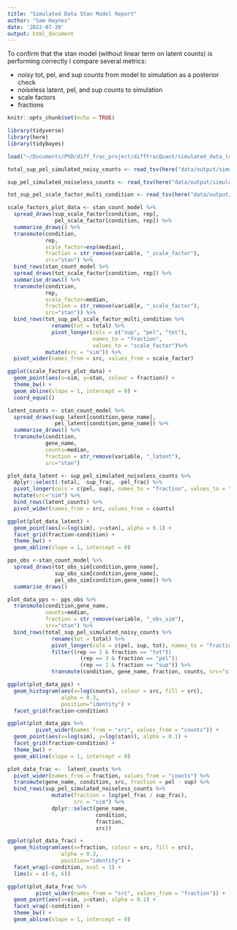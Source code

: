 ```yaml
---
title: "Simulated Data Stan Model Report"
author: "Sam Haynes"
date: '2022-07-20'
output: html_document
---
```


To confirm that the stan model (without linear term on latent counts) is performing correctly I compare several metrics:

- noisy tot, pel, and sup counts from model to simulation as a posterior check
- noiseless latent, pel, and sup counts to simulation
- scale factors 
- fractions

```r
knitr::opts_chunk$set(echo = TRUE)

library(tidyverse)
library(here)
library(tidybayes)

load("~/Documents/PhD/diff_frac_project/diffFracQuant/simulated_data_log_stan_model.RData")

total_sup_pel_simulated_noisy_counts <- read_tsv(here("data/output/simulated_counts/total_sup_pel_simulated_noisy_skewed_multi_condition_counts.tsv"))

sup_pel_simulated_noiseless_counts <- read_tsv(here("data/output/simulated_counts/sup_pel_noiseless_fractions.tsv"))

tot_sup_pel_scale_factor_multi_condition <- read_tsv(here("data/output/simulated_counts/tot_sup_pel_scale_factor_multi_condition.tsv"))

```

```r
scale_factors_plot_data <- stan_count_model %>%
  spread_draws(sup_scale_factor[condition, rep],
               pel_scale_factor[condition, rep]) %>%
  summarise_draws() %>% 
  transmute(condition,
            rep,
            scale_factor=exp(median),
            fraction = str_remove(variable, "_scale_factor"),
            src="stan") %>%
  bind_rows(stan_count_model %>%
  spread_draws(tot_scale_factor[condition, rep]) %>%
  summarise_draws() %>% 
  transmute(condition,
            rep,
            scale_factor=median,
            fraction = str_remove(variable, "_scale_factor"),
            src="stan")) %>%
  bind_rows(tot_sup_pel_scale_factor_multi_condition %>%
              rename(tot = total) %>%
              pivot_longer(cols = c("sup", "pel", "tot"),
                           names_to = "fraction",
                           values_to = "scale_factor")%>%
            mutate(src = "sim")) %>%
  pivot_wider(names_from = src, values_from = scale_factor)

ggplot(scale_factors_plot_data) + 
  geom_point(aes(x=sim, y=stan, colour = fraction)) + 
  theme_bw() +
  geom_abline(slope = 1, intercept = 0) +
  coord_equal()

```

```r
latent_counts <- stan_count_model %>%
  spread_draws(sup_latent[condition,gene_name],
               pel_latent[condition,gene_name]) %>%
  summarise_draws() %>% 
  transmute(condition,
            gene_name,
            counts=median,
            fraction = str_remove(variable, "_latent"),
            src="stan")

plot_data_latent <- sup_pel_simulated_noiseless_counts %>%
  dplyr::select(-total, -sup_frac, -pel_frac) %>% 
  pivot_longer(cols = c(pel, sup), names_to = "fraction", values_to = "counts") %>% 
  mutate(src="sim") %>%
  bind_rows(latent_counts) %>%
  pivot_wider(names_from = src, values_from = counts)

ggplot(plot_data_latent) + 
  geom_point(aes(x=log(sim), y=stan), alpha = 0.1) + 
  facet_grid(fraction~condition) +
  theme_bw() +
  geom_abline(slope = 1, intercept = 0)
```

```r

pps_obs <-stan_count_model %>%
  spread_draws(tot_obs_sim[condition,gene_name],
               sup_obs_sim[condition,gene_name],
               pel_obs_sim[condition,gene_name]) %>%
  summarise_draws()

plot_data_pps <- pps_obs %>% 
  transmute(condition,gene_name,
            counts=median,
            fraction = str_remove(variable, "_obs_sim"),
            src="stan") %>%
  bind_rows(total_sup_pel_simulated_noisy_counts %>% 
              rename(tot = total) %>% 
              pivot_longer(cols = c(pel, sup, tot), names_to = "fraction", values_to = "counts") %>% 
              filter((rep == 1 & fraction == "tot")|
                       (rep == 3 & fraction == "pel")|
                       (rep == 2 & fraction == "sup")) %>% 
              transmute(condition, gene_name, fraction, counts, src="sim"))

ggplot(plot_data_pps) + 
  geom_histogram(aes(x=log(counts), colour = src, fill = src),
                 alpha = 0.3,
                 position="identity") + 
  facet_grid(fraction~condition)

ggplot(plot_data_pps %>%
         pivot_wider(names_from = "src", values_from = "counts")) + 
  geom_point(aes(x=log(sim), y=log(stan)), alpha = 0.1) + 
  facet_grid(fraction~condition) +
  theme_bw() +
  geom_abline(slope = 1, intercept = 0)
```
```r
plot_data_frac <-  latent_counts %>%
  pivot_wider(names_from = fraction, values_from = "counts") %>%
  transmute(gene_name, condition, src, fraction = pel - sup) %>%
  bind_rows(sup_pel_simulated_noiseless_counts %>%
              mutate(fraction = log(pel_frac / sup_frac),
                     src = "sim") %>%
              dplyr::select(gene_name,
                            condition,
                            fraction,
                            src))

ggplot(plot_data_frac) + 
  geom_histogram(aes(x=fraction, colour = src, fill = src),
                 alpha = 0.3,
                 position="identity") + 
  facet_wrap(~condition, ncol = 1) +
  lims(x = c(-6, 6))

ggplot(plot_data_frac %>%
         pivot_wider(names_from = "src", values_from = "fraction")) + 
  geom_point(aes(x=sim, y=stan), alpha = 0.1) + 
  facet_wrap(~condition) +
  theme_bw() +
  geom_abline(slope = 1, intercept = 0)
```
